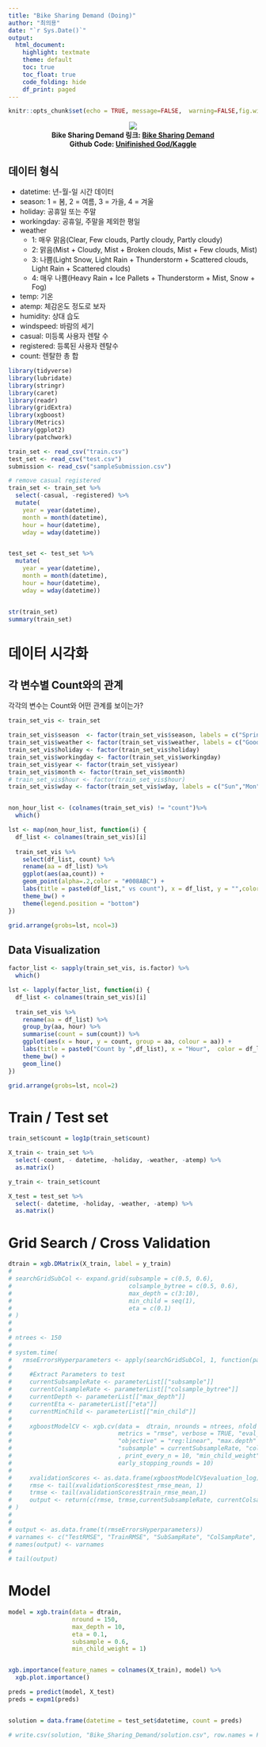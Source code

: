 ```yaml
---
title: "Bike Sharing Demand (Doing)"
author: "최의용"
date: "`r Sys.Date()`"
output: 
  html_document:
    highlight: textmate
    theme: default
    toc: true
    toc_float: true
    code_folding: hide
    df_print: paged
---
```


```r
knitr::opts_chunk$set(echo = TRUE, message=FALSE,  warning=FALSE,fig.width=10, fig.height = 8)
```

<p align="center">
  <img src="https://storage.googleapis.com/kaggle-competitions/kaggle/3948/media/bikes.png"><br>
    <b>Bike Sharing Demand 링크: [Bike Sharing Demand](https://www.kaggle.com/c/bike-sharing-demand)</b><br>
  <b>Github Code: [Unifinished God/Kaggle](https://github.com/Unfinishedgod/Kaggle/blob/master/Bike_Sharing_Demand/Bike_Sharing_Demand.Rmd)</b><br>
</p>



## 데이터 형식 
- datetime: 년-월-일 시간 데이터
- season:  1 = 봄, 2 = 여름, 3 = 가을, 4 = 겨울 
- holiday: 공휴일 또는 주말
- workingday: 공휴일, 주말을 제외한 평일
- weather 
  - 1: 매우 맑음(Clear, Few clouds, Partly cloudy, Partly cloudy)
  - 2: 맑음(Mist + Cloudy, Mist + Broken clouds, Mist + Few clouds, Mist)
  - 3: 나쁨(Light Snow, Light Rain + Thunderstorm + Scattered clouds, Light Rain + Scattered clouds)
  - 4: 매우 나쁨(Heavy Rain + Ice Pallets + Thunderstorm + Mist, Snow + Fog)
- temp: 기온
- atemp: 체감온도 정도로 보자
- humidity: 상대 습도
- windspeed: 바람의 세기
- casual: 미등록 사용자 렌탈 수 
- registered: 등록된 사용자 렌탈수 
- count: 렌탈한 총 합

```r
library(tidyverse)
library(lubridate)
library(stringr)
library(caret)
library(readr)
library(gridExtra)
library(xgboost)
library(Metrics)
library(ggplot2)
library(patchwork)

train_set <- read_csv("train.csv")
test_set <- read_csv("test.csv")
submission <- read_csv("sampleSubmission.csv")

# remove casual registered
train_set <- train_set %>% 
  select(-casual, -registered) %>%  
  mutate(
    year = year(datetime),
    month = month(datetime),
    hour = hour(datetime),
    wday = wday(datetime))


test_set <- test_set %>% 
  mutate(
    year = year(datetime),
    month = month(datetime),
    hour = hour(datetime),
    wday = wday(datetime))


str(train_set)
summary(train_set)
```


# 데이터 시각화

## 각 변수별 Count와의 관계

각각의 변수는 Count와 어떤 관계를 보이는가?

```r
train_set_vis <- train_set

train_set_vis$season  <- factor(train_set_vis$season, labels = c("Spring", "Summer", "Fall", "Winter"))
train_set_vis$weather <- factor(train_set_vis$weather, labels = c("Good", "Normal", "Bad", "Very Bad"))
train_set_vis$holiday <- factor(train_set_vis$holiday)
train_set_vis$workingday <- factor(train_set_vis$workingday)
train_set_vis$year <- factor(train_set_vis$year)
train_set_vis$month <- factor(train_set_vis$month)
# train_set_vis$hour <- factor(train_set_vis$hour)
train_set_vis$wday <- factor(train_set_vis$wday, labels = c("Sun","Mon", "Tue","Wed","Thu","Fir","Sat"))


non_hour_list <- (colnames(train_set_vis) != "count")%>% 
  which()

lst <- map(non_hour_list, function(i) {
  df_list <- colnames(train_set_vis)[i]
  
  train_set_vis %>% 
    select(df_list, count) %>% 
    rename(aa = df_list) %>% 
    ggplot(aes(aa,count)) +
    geom_point(alpha=.2,color = "#008ABC") +
    labs(title = paste0(df_list," vs count"), x = df_list, y = "",color=df_list) +
    theme_bw() +  
    theme(legend.position = "bottom")
})

grid.arrange(grobs=lst, ncol=3)
```

## Data Visualization

```r
factor_list <- sapply(train_set_vis, is.factor) %>% 
  which()

lst <- lapply(factor_list, function(i) {
  df_list <- colnames(train_set_vis)[i]
  
  train_set_vis %>% 
    rename(aa = df_list) %>% 
    group_by(aa, hour) %>% 
    summarise(count = sum(count)) %>% 
    ggplot(aes(x = hour, y = count, group = aa, colour = aa)) +
    labs(title = paste0("Count by ",df_list), x = "Hour",  color = df_list) + 
    theme_bw() +
    geom_line()
})

grid.arrange(grobs=lst, ncol=2)
```


# Train / Test set

```r
train_set$count = log1p(train_set$count)

X_train <- train_set %>%
  select(-count, - datetime, -holiday, -weather, -atemp) %>%
  as.matrix()

y_train <- train_set$count

X_test = test_set %>% 
  select(- datetime, -holiday, -weather, -atemp) %>% 
  as.matrix()
```

# Grid Search / Cross Validation

```r
dtrain = xgb.DMatrix(X_train, label = y_train)
# 
# searchGridSubCol <- expand.grid(subsample = c(0.5, 0.6), 
#                                 colsample_bytree = c(0.5, 0.6),
#                                 max_depth = c(3:10),
#                                 min_child = seq(1), 
#                                 eta = c(0.1)
# )
# 
# 
# ntrees <- 150
# 
# system.time(
#   rmseErrorsHyperparameters <- apply(searchGridSubCol, 1, function(parameterList){
#     
#     #Extract Parameters to test
#     currentSubsampleRate <- parameterList[["subsample"]]
#     currentColsampleRate <- parameterList[["colsample_bytree"]]
#     currentDepth <- parameterList[["max_depth"]]
#     currentEta <- parameterList[["eta"]]
#     currentMinChild <- parameterList[["min_child"]]
#     
#     xgboostModelCV <- xgb.cv(data =  dtrain, nrounds = ntrees, nfold = 5, showsd = TRUE, 
#                              metrics = "rmse", verbose = TRUE, "eval_metric" = "rmse",
#                              "objective" = "reg:linear", "max.depth" = currentDepth, "eta" = currentEta,                            
#                              "subsample" = currentSubsampleRate, "colsample_bytree" = currentColsampleRate
#                              , print_every_n = 10, "min_child_weight" = currentMinChild, booster = "gbtree",
#                              early_stopping_rounds = 10)
#     
#     xvalidationScores <- as.data.frame(xgboostModelCV$evaluation_log)
#     rmse <- tail(xvalidationScores$test_rmse_mean, 1)
#     trmse <- tail(xvalidationScores$train_rmse_mean,1)
#     output <- return(c(rmse, trmse,currentSubsampleRate, currentColsampleRate, currentDepth, currentEta, currentMinChild))})
# )
# 
# 
# output <- as.data.frame(t(rmseErrorsHyperparameters))
# varnames <- c("TestRMSE", "TrainRMSE", "SubSampRate", "ColSampRate", "Depth", "eta", "currentMinChild")
# names(output) <- varnames
# 
# tail(output)
```

# Model  

```r
model = xgb.train(data = dtrain, 
                  nround = 150, 
                  max_depth = 10, 
                  eta = 0.1, 
                  subsample = 0.6, 
                  min_child_weight = 1)


xgb.importance(feature_names = colnames(X_train), model) %>% 
  xgb.plot.importance()

preds = predict(model, X_test)
preds = expm1(preds)


solution = data.frame(datetime = test_set$datetime, count = preds)

# write.csv(solution, "Bike_Sharing_Demand/solution.csv", row.names = FALSE)
```



